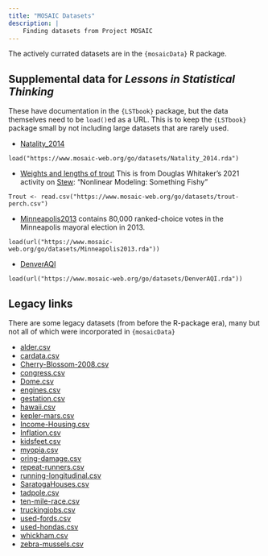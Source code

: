 ```yaml
---
title: "MOSAIC Datasets"
description: |
    Finding datasets from Project MOSAIC
---
```


The actively currated datasets are in the `{mosaicData}` R package.

## Supplemental data for *Lessons in Statistical Thinking*

These have documentation in the `{LSTbook}` package, but the data themselves need to be `load()`ed as a URL. This is to keep the `{LSTbook}` package small by not including large datasets that are rarely used.

- [Natality_2014](datasets/Natality_2014.rda)  

`load("https://www.mosaic-web.org/go/datasets/Natality_2014.rda")`

- [Weights and lengths of trout](datasets/trout-perch.csv) This is from Douglas Whitaker's 2021 activity on [Stew](https://www.amstat.org/education/stew/statistics-education-web-(stew)): "Nonlinear Modeling: Something Fishy"

`Trout <- read.csv("https://www.mosaic-web.org/go/datasets/trout-perch.csv")`

- [Minneapolis2013](datasets/Minneapolis2013.rda) contains 80,000 ranked-choice votes in the Minneapolis mayoral election in 2013.

`load(url("https://www.mosaic-web.org/go/datasets/Minneapolis2013.rda"))`

- [DenverAQI](datasets/DenverAQI.rda) 

`load(url("https://www.mosaic-web.org/go/datasets/DenverAQI.rda"))`


## Legacy links

There are some legacy datasets (from before the R-package era), many but not all of which were incorporated in `{mosaicData}` 

<ul>
<li><a href="datasets/alder.csv" class="uri">alder.csv</a></li>
<li><a href="datasets/cardata.csv" class="uri">cardata.csv</a></li>
<li><a href="datasets/Cherry-Blossom-2008.csv" class="uri">Cherry-Blossom-2008.csv</a></li>
<li><a href="datasets/congress.csv" class="uri">congress.csv</a></li>
<li><a href="datasets/Dome.csv" class="uri">Dome.csv</a></li>
<li><a href="datasets/engines.csv" class="uri">engines.csv</a></li>
<li><a href="datasets/gestation.csv" class="uri">gestation.csv</a></li>
<li><a href="datasets/hawaii.csv" class="uri">hawaii.csv</a></li>
<li><a href="datasets/kepler-mars.csv" class="uri">kepler-mars.csv</a></li>
<li><a href="datasets/Income-Housing.csv" class="uri">Income-Housing.csv</a></li>
<li><a href="datasets/Inflation.csv" class="uri">Inflation.csv</a></li>
<li><a href="datasets/kidsfeet.csv" class="uri">kidsfeet.csv</a></li>
<li><a href="datasets/myopia.csv" class="uri">myopia.csv</a></li>
<li><a href="datasets/oring-damage.csv" class="uri">oring-damage.csv</a></li>
<li><a href="datasets/repeat-runners.csv" class="uri">repeat-runners.csv</a></li>
<li><a href="datasets/running-longitudinal.csv" class="uri">running-longitudinal.csv</a></li>
<li><a href="datasets/SaratogaHouses.csv" class="uri">SaratogaHouses.csv</a></li>
<li><a href="datasets/tadpole.csv" class="uri">tadpole.csv</a></li>
<li><a href="datasets/ten-mile-race.csv" class="uri">ten-mile-race.csv</a></li>
<li><a href="datasets/truckingjobs.csv" class="uri">truckingjobs.csv</a></li>
<li><a href="datasets/used-fords.csv" class="uri">used-fords.csv</a></li>
<li><a href="datasets/used-hondas.csv" class="uri">used-hondas.csv</a></li>
<li><a href="datasets/whickham.csv" class="uri">whickham.csv</a></li>
<li><a href="datasets/zebra-mussels.csv" class="uri">zebra-mussels.csv</a></li>
</ul>
